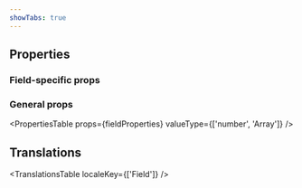 ```yaml
---
showTabs: true
---
```



## Properties

### Field-specific props

<PropertiesTable props={SliderFieldProperties} />

### General props

<PropertiesTable
  props={fieldProperties}
  valueType={['number', 'Array<number>']}
/>

## Translations

<TranslationsTable localeKey={['Field']} />
